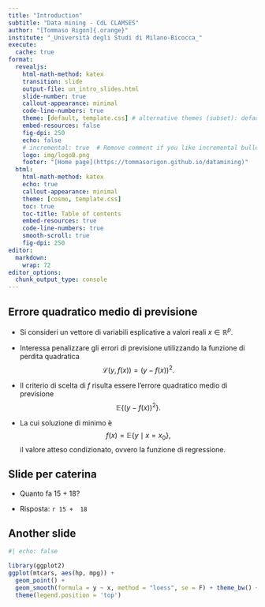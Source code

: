 ```yaml
---
title: "Introduction"
subtitle: "Data mining - CdL CLAMSES"
author: "[Tommaso Rigon]{.orange}"
institute: "_Università degli Studi di Milano-Bicocca_"
execute:
  cache: true
format:
  revealjs:
    html-math-method: katex
    transition: slide
    output-file: un_intro_slides.html
    slide-number: true
    callout-appearance: minimal
    code-line-numbers: true
    theme: [default, template.css] # alternative themes (subset): default, night, dark
    embed-resources: false
    fig-dpi: 250
    echo: false
    # incremental: true  # Remove comment if you like incremental bullet points
    logo: img/logoB.png
    footer: "[Home page](https://tommasorigon.github.io/datamining)"
  html:
    html-math-method: katex
    echo: true
    callout-appearance: minimal
    theme: [cosmo, template.css]
    toc: true
    toc-title: Table of contents
    embed-resources: true
    code-line-numbers: true
    smooth-scroll: true
    fig-dpi: 250
editor: 
  markdown: 
    wrap: 72
editor_options: 
  chunk_output_type: console
---
```


## Errore quadratico medio di previsione

-   Si consideri un vettore di variabili esplicative a valori reali
    $x \in \mathbb{R}^p$.

-   Interessa penalizzare gli errori di previsione utilizzando la
    [funzione di perdita quadratica]{.blue} $$
    \mathscr{L}(y, f(x)) = (y - f(x))^2.
    $$

-   Il criterio di scelta di $f$ risulta essere l'[errore quadratico
    medio]{.orange} di previsione $$
    \mathbb{E}\{(y - f(x))^2 \}.
    $$

-   La cui soluzione di minimo è $$
    f(x) = \mathbb{E}\{y \mid x = x_0\},
    $$ il valore atteso condizionato, ovvero la [funzione di
    regressione]{.blue}.

## Slide per caterina

- Quanto fa 15 + 18?

- Risposta: `r 15 +  18`

## Another slide

```r
#| echo: false

library(ggplot2)
ggplot(mtcars, aes(hp, mpg)) +
  geom_point() +
  geom_smooth(formula = y ~ x, method = "loess", se = F) + theme_bw() + 
  theme(legend.position = 'top')
```

